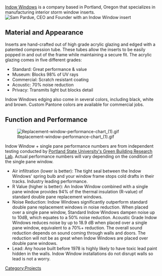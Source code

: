 [http://www.indowwindows.com/ Indow Windows] is a company based in Portland, Oregon that specializes in manufacturing interior storm window inserts.  [[Image:Sam_pic.png|thumb|Sam Pardue, CEO and Founder with an Indow Window insert]]

==Material and Appearance==
Inserts are hand-crafted out of high grade acrylic glazing and edged with a patented compression tube. These tubes allow the inserts to be easily popped in and out of the frame while maintaining a secure fit. The acrylic glazing comes in five different grades:
* Standard: Great performance & value
* Museum: Blocks 98% of UV rays
* Commercial: Scratch resistant coating
* Acoustic: 70% noise reduction
* Privacy: Transmits light but blocks detail
Indow Windows edging also come in several colors, including black, white and brown. Custom Pantone colors are available for commercial jobs.

==Function and Performance==
[[Image:Replacement-window-performance-chart_(1).gif]]

Indow Window + single pane performance numbers are from independent testing conducted by [http://greenbuilding.pdx.edu/ Portland State University's Green Building Research Lab].  Actual performance numbers will vary depending on the condition of the single pane window.

* Air infiltration (lower is better): The tight seal between the Indow Windows' spring bulb and your window frame stops cold drafts in their tracks.  Industry leading performance. 
* R Value (higher is better): An Indow Window combined with a single pane window provides 94% of the thermal insulation (R-value) of standard double pane replacement windows.
* Noise Reduction: Indow Windows significantly outperform standard double pane replacement windows in noise reduction.  When placed over a single pane window, Standard Indow Windows dampen noise up to 10dB, which equates to a 50% noise reduction.  Acoustic Grade Indow Windows reduces noise by up to 18.9 dB when placed over a single pane window,  equivalent to a 70%+ reduction. The overall sound reduction depends on sound coming through walls and doors. The reduction will not be as great when Indow Windows are placed over double pane windows.
* Lead: Any house built before 1978 is highly likely to have toxic lead paint hidden in the walls.  Indow Window installations do not disrupt walls so lead is not a worry.

[[Category:Projects]]